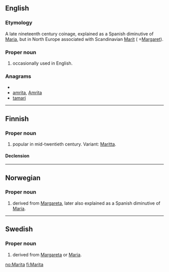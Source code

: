 ==English==

===Etymology===
A late nineteenth century coinage, explained as a Spanish diminutive of [[Maria]], but in North Europe associated with Scandinavian [[Marit]] ( =[[Margaret]]).

===Proper noun===
{{en-proper noun}}

# {{given name|female|from=Ancient Greek}} occasionally used in English.

===Anagrams===
* {{alphagram|aaimrt}}
* [[amrita#English|amrita]], [[Amrita#English|Amrita]]
* [[tamari#English|tamari]]


----

==Finnish==

===Proper noun===
{{infl|fi|proper noun}}

# {{given name|female|lang=fi}} popular in mid-twentieth century. Variant: [[Maritta]].

====Declension====
{{fi-decl-kala|Marit}}

----

==Norwegian==

===Proper noun===
{{infl|no|proper noun}}

# {{given name|female|lang=no}} derived from [[Margareta]], later also explained as a Spanish diminutive of [[Maria]].

----

==Swedish==

===Proper noun===
{{infl|sv|proper noun}}

# {{given name|female|lang=sv}} derived from [[Margareta]] or [[Maria]].

[[no:Marita]]
[[fi:Marita]]